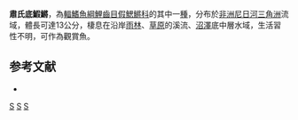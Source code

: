 {{Speciesbox 
| genus = Fundulopanchax
| species = sjostedti
| image = Fundulopanchax sjostedti 'Red dwarf'.jpg
| status = LC
| status_system = IUCN3.1
| authority = [[Lönnberg|Lönnberg]], 1895
| synonyms = *''Fundulus sjostedti'' Lönnberg, 1895
*''Aphyosemion sjostedti'' Lönnberg, 1895
*''Aphyosemion sjoestedti'' Lönnberg, 1895
*''Fundulopanchax sjoestedti'' Lönnberg, 1895
*''Fundulus gularis caerulea'' Boulenger, 1915
*''Aphyosemion caeruleum'' Boulenger, 1915
*''Fundulopanchax caeruleus'' Boulenger, 1915
}}
'''肅氏底鰕鱂'''，為[[輻鰭魚綱|輻鰭魚綱]][[鯉齒目|鯉齒目]][[假鰓鱂科|假鰓鱂科]]的其中一[[種|種]]，分布於[[非洲|非洲]][[尼日河|尼日河]][[三角洲|三角洲]]流域，體長可達13公分，棲息在沿岸[[雨林|雨林]]、[[草原|草原]]的溪流、[[沼澤|沼澤]]底中層水域，生活習性不明，可作為觀賞魚。

==参考文献==
*{{FishBase_species|genus=Fundulopanchax|species=sjostedti|year=2014|month=10}}
{{Taxonbar|from=Q3620610}}

[[Category:IUCN红色名录无危物种|S]]
[[Category:觀賞魚|S]]
[[Category:底鰕鱂屬|S]]